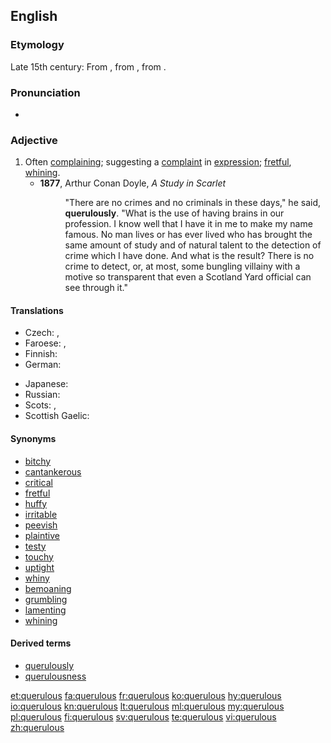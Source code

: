 ==English==

===Etymology===
Late 15th century: From {{etyl|LL.|en}} {{term|querulōsus|lang=la}}, from {{etyl|la|en}} {{term|querulus|lang=la}}, from {{term|queror||I complain|lang=la}}.

===Pronunciation===
* {{IPA|/ˈkwɛɹ(j)ələs/}}

===Adjective===
{{en-adj}}

# Often [[complain]]ing; suggesting a [[complaint]] in [[expression]]; [[fret|fretful]], [[whine|whining]].
#* '''1877''', Arthur Conan Doyle, ''A Study in Scarlet''
#*: "There are no crimes and no criminals in these days," he said, '''querulously'''. "What is the use of having brains in our profession. I know well that I have it in me to make my name famous. No man lives or has ever lived who has brought the same amount of study and of natural talent to the detection of crime which I have done. And what is the result? There is no crime to detect, or, at most, some bungling villainy with a motive so transparent that even a Scotland Yard official can see through it."

====Translations====
{{trans-top|often complaining}}
* Czech: {{t|cs|fňukavý|m}}, {{t|cs|hašteřivý|m}}
* Faroese: {{t|fo|knarrutur}}, {{t|fo|grenjutur}}
* Finnish: {{t|fi|ruikuttava}}
* German: {{t|de|nörglerisch}}
{{trans-mid}}
* Japanese: {{t|ja|短気|tr=[[たんき]], tanki}}
* Russian: {{t+|ru|ворчливый}}
* Scots: {{t|sco|fashious}}, {{t|sco|girnie}}
* Scottish Gaelic: {{t|gd|gearanach}}
{{trans-bottom}}

====Synonyms====
* [[bitchy]]
* [[cantankerous]]
* [[critical]]
* [[fretful]]
* [[huffy]]
* [[irritable]]
* [[peevish]]
* [[plaintive]]
* [[testy]]
* [[touchy]]
* [[uptight]]
* [[whiny]]
* [[bemoaning]]
* [[grumbling]]
* [[lamenting]]
* [[whining]]

====Derived terms====
* [[querulously]]
* [[querulousness]]

[[et:querulous]]
[[fa:querulous]]
[[fr:querulous]]
[[ko:querulous]]
[[hy:querulous]]
[[io:querulous]]
[[kn:querulous]]
[[lt:querulous]]
[[ml:querulous]]
[[my:querulous]]
[[pl:querulous]]
[[fi:querulous]]
[[sv:querulous]]
[[te:querulous]]
[[vi:querulous]]
[[zh:querulous]]